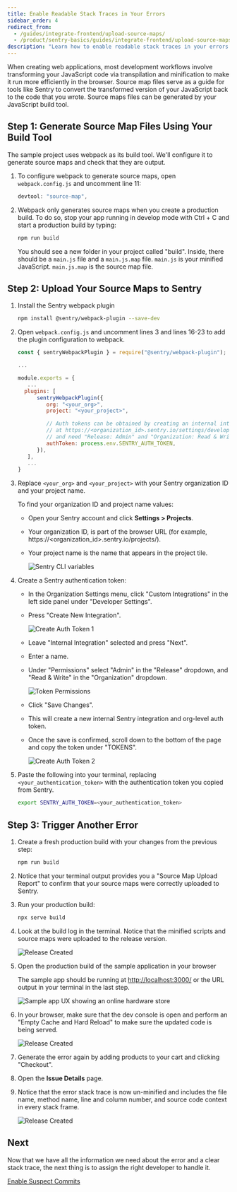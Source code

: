 ```yaml
---
title: Enable Readable Stack Traces in Your Errors
sidebar_order: 4
redirect_from:
  - /guides/integrate-frontend/upload-source-maps/
  - /product/sentry-basics/guides/integrate-frontend/upload-source-maps/
description: "Learn how to enable readable stack traces in your errors."
---
```


When creating web applications, most development workflows involve transforming your JavaScript code via transpilation and minification to make it run more efficiently in the browser. Source map files serve as a guide for tools like Sentry to convert the transformed version of your JavaScript back to the code that you wrote. Source maps files can be generated by your JavaScript build tool.

## Step 1: Generate Source Map Files Using Your Build Tool

The sample project uses webpack as its build tool. We'll configure it to generate source maps and check that they are output.

1. To configure webpack to generate source maps, open `webpack.config.js` and uncomment line 11:

   ```javascript {filename:webpack.config.js}
   devtool: "source-map",
   ```

1. Webpack only generates source maps when you create a production build. To do so, stop your app running in develop mode with Ctrl + C and start a production build by typing:

   ```bash
   npm run build
   ```

   You should see a new folder in your project called "build". Inside, there should be a `main.js` file and a `main.js.map` file. `main.js` is your minified JavaScript. `main.js.map` is the source map file.

## Step 2: Upload Your Source Maps to Sentry

1. Install the Sentry webpack plugin

   ```bash
   npm install @sentry/webpack-plugin --save-dev
   ```

1. Open `webpack.config.js` and uncomment lines 3 and lines 16-23 to add the plugin configuration to webpack.

   ```javascript {filename:webpack.config.js}
   const { sentryWebpackPlugin } = require("@sentry/webpack-plugin");

   ...

   module.exports = {
      ...
     plugins: [
         sentryWebpackPlugin({
            org: "<your_org>",
            project: "<your_project>",

            // Auth tokens can be obtained by creating an internal integration
            // at https://<organization_id>.sentry.io/settings/developer-settings/
            // and need "Release: Admin" and "Organization: Read & Write" permissions
            authToken: process.env.SENTRY_AUTH_TOKEN,
         }),
      ],
      ...
   }
   ```

1. Replace `<your_org>` and `<your_project>` with your Sentry organization ID and your project name.

   To find your organization ID and project name values:

   - Open your Sentry account and click **Settings > Projects**.
   - Your organization ID, is part of the browser URL (for example, https://<organization_id>.sentry.io/projects/).
   - Your project name is the name that appears in the project tile.

     ![Sentry CLI variables](upload-source-maps-011.png)

1. Create a Sentry authentication token:

   - In the Organization Settings menu, click "Custom Integrations" in the left side panel under "Developer Settings".
   - Press "Create New Integration".

     ![Create Auth Token 1](upload-source-maps-04.png)

   - Leave "Internal Integration" selected and press "Next".
   - Enter a name.
   - Under "Permissions" select "Admin" in the "Release" dropdown, and "Read & Write" in the "Organization" dropdown.

     ![Token Permissions](upload-source-maps-016.png)

   - Click "Save Changes".
   - This will create a new internal Sentry integration and org-level auth token.
   - Once the save is confirmed, scroll down to the bottom of the page and copy the token under "TOKENS".

     ![Create Auth Token 2](upload-source-maps-05.png)

1. Paste the following into your terminal, replacing `<your_authentication_token>` with the authentication token you copied from Sentry.

   ```bash {filename:.env}
   export SENTRY_AUTH_TOKEN=<your_authentication_token>
   ```

## Step 3: Trigger Another Error

1. Create a fresh production build with your changes from the previous step:

   ```bash
   npm run build
   ```

1. Notice that your terminal output provides you a "Source Map Upload Report" to confirm that your source maps were correctly uploaded to Sentry.

1. Run your production build:

   ```bash
   npx serve build
   ```

1. Look at the build log in the terminal. Notice that the minified scripts and source maps were uploaded to the release version.

   ![Release Created](upload-source-maps-07.png)

1. Open the production build of the sample application in your browser

   The sample app should be running at [http://localhost:3000/](http://localhost:3000/) or the URL output in your terminal in the last step.

   ![Sample app UX showing an online hardware store](generate-first-error-02.png)

1. In your browser, make sure that the dev console is open and perform an "Empty Cache and Hard Reload" to make sure the updated code is being served.

   ![Release Created](upload-source-maps-08.png)

1. Generate the error again by adding products to your cart and clicking "Checkout".

1. Open the **Issue Details** page.

1. Notice that the error stack trace is now un-minified and includes the file name, method name, line and column number, and source code context in every stack frame.

   ![Release Created](upload-source-maps-09.png)

## Next

Now that we have all the information we need about the error and a clear stack trace, the next thing is to assign the right developer to handle it.

[Enable Suspect Commits](/product/sentry-basics/integrate-frontend/configure-scms/)
